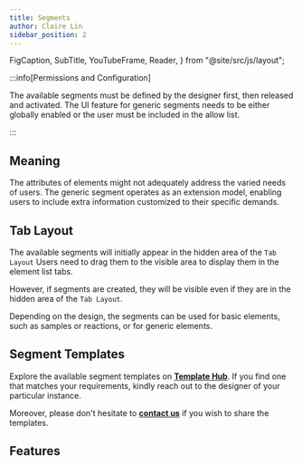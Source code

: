 ```yaml
---
title: Segments
author: Claire Lin
sidebar_position: 2
---
```


  FigCaption,
  SubTitle,
  YouTubeFrame,
  Reader,
} from "@site/src/js/layout";

<SubTitle text="Effortless extensibility to individual elements." />
<Reader text="User" />

:::info[Permissions and Configuration]

The available segments must be defined by the designer first, then released and activated. The UI feature for generic segments needs to be either globally enabled or the user must be included in the allow list.

:::

## Meaning

The attributes of elements might not adequately address the varied needs of users. The generic segment operates as an extension model, enabling users to include extra information customized to their specific demands.

## Tab Layout

The available segments will initially appear in the hidden area of the `Tab Layout` Users need to drag them to the visible area to display them in the element list tabs.

However, if segments are created, they will be visible even if they are in the hidden area of the `Tab Layout`.

<YouTubeFrame
  src="https://www.youtube-nocookie.com/embed/xgoX_3BK4rg"
  title="Designer, you design what you need."
/>
<FigCaption text="LabIMotion - Embedded a segment into sample." />

Depending on the design, the segments can be used for basic elements, such as samples or reactions, or for generic elements.

<YouTubeFrame
  src="https://www.youtube-nocookie.com/embed/ubCwjvIEjug"
  title="User - Embedded segment in element."
/>
<FigCaption text="LabIMotion - Embedded a segment into generic element." />

## Segment Templates

Explore the available segment templates on **[Template Hub](https://www.chemotion-repository.net/home/genericHub)**. If you find one that matches your requirements, kindly reach out to the designer of your particular instance.

Moreover, please don't hesitate to **[contact us](mailto:chemotion-labimotion@lists.kit.edu)** if you wish to share the templates.

## Features

<DocCardList />
